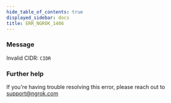 ```yaml
---
hide_table_of_contents: true
displayed_sidebar: docs
title: ERR_NGROK_1406
---
```


### Message

Invalid CIDR: `CIDR`

### Further help

If you're having trouble resolving this error, please reach out to [support@ngrok.com](mailto:support@ngrok.com?subject=Help%20with%20ERR_NGROK_1406)
